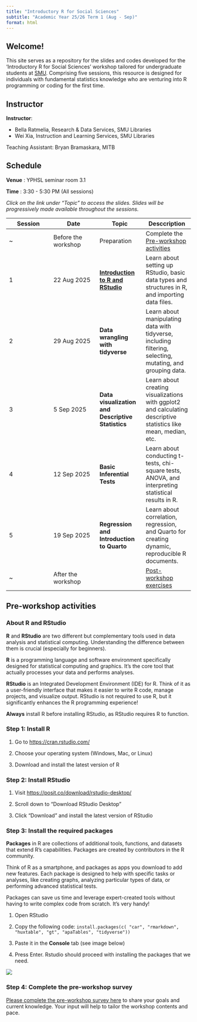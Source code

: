 ```yaml
---
title: "Introductory R for Social Sciences"
subtitle: "Academic Year 25/26 Term 1 (Aug - Sep)"
format: html
---
```


## Welcome!

This site serves as a repository for the slides and codes developed for the 'Introductory R for Social Sciences' workshop tailored for undergraduate students at [SMU](https://www.smu.edu.sg/). Comprising five sessions, this resource is designed for individuals with fundamental statistics knowledge who are venturing into R programming or coding for the first time.

## Instructor

**Instructor**: 

* Bella Ratmelia, Research & Data Services, SMU Libraries
* Wei Xia, Instruction and Learning Services, SMU Libraries

Teaching Assistant: Bryan Bramaskara, MITB


## Schedule

**Venue** : YPHSL seminar room 3.1

**Time** : 3:30 - 5:30 PM (All sessions)

*Click on the link under "Topic" to access the slides. Slides will be progressively made available throughout the sessions.*

::: table-schedule
| Session | Date | Topic | Desccription |
|------------------|------------------|------------------|--------------------|
| \~ | Before the workshop | Preparation | Complete the [Pre-workshop activities](#pre-workshop-activities) |
| 1 | 22 Aug 2025 |[**Introduction to R and RStudio**](01-intro.html) | Learn about setting up RStudio, basic data types and structures in R, and importing data files. |
| 2 | 29 Aug 2025 | **Data wrangling with tidyverse** | Learn about manipulating data with tidyverse, including filtering, selecting, mutating, and grouping data. |
| 3 | 5 Sep 2025 | **Data visualization and Descriptive Statistics** | Learn about creating visualizations with ggplot2 and calculating descriptive statistics like mean, median, etc. |
| 4 | 12 Sep 2025 | **Basic Inferential Tests** | Learn about conducting t-tests, chi-square tests, ANOVA, and interpreting statistical results in R. |
| 5 | 19 Sep 2025 | **Regression and Introduction to Quarto** | Learn about correlation, regression, and Quarto for creating dynamic, reproducible R documents. |
| \~ | After the workshop |  | [Post-workshop exercises](exercises.html) |
:::

```{=html5}
<style type="text/css">
    .table-schedule {width: 100%;}
    .table-schedule th:nth-child(1), .table-schedule td:nth-child(1) { width: 8%; }
    .table-schedule th:nth-child(2), .table-schedule td:nth-child(2) { width: 25%; }
    .table-schedule th:nth-child(3), .table-schedule td:nth-child(3) { width: 25%; }
    .table-schedule th:nth-child(4), .table-schedule td:nth-child(4) { width: 45%; }
</style>
```

## Pre-workshop activities {#pre-workshop-activities}

### About R and RStudio

**R** and **RStudio** are two different but complementary tools used in data analysis and statistical computing. Understanding the difference between them is crucial (especially for beginners).

**R** is a programming language and software environment specifically designed for statistical computing and graphics. It's the core tool that actually processes your data and performs analyses.

**RStudio** is an Integrated Development Environment (IDE) for R. Think of it as a user-friendly interface that makes it easier to write R code, manage projects, and visualize output. RStudio is not required to use R, but it significantly enhances the R programming experience!

::: callout-important
**Always** install R before installing RStudio, as RStudio requires R to function.
:::

### Step 1: Install R

1.  Go to <https://cran.rstudio.com/>

2.  Choose your operating system (Windows, Mac, or Linux)

3.  Download and install the latest version of R

### Step 2: Install RStudio

1.  Visit <https://posit.co/download/rstudio-desktop/>

2.  Scroll down to "Download RStudio Desktop"

3.  Click "Download" and install the latest version of RStudio

### Step 3: Install the required packages

::: callout-note
**Packages** in R are collections of additional tools, functions, and datasets that extend R's capabilities. Packages are created by contributors in the R community.

Think of R as a smartphone, and packages as apps you download to add new features. Each package is designed to help with specific tasks or analyses, like creating graphs, analyzing particular types of data, or performing advanced statistical tests.

Packages can save us time and leverage expert-created tools without having to write complex code from scratch. It's very handy!
:::

1.  Open RStudio

2.  Copy the following code: `install.packages(c( "car", "rmarkdown", "huxtable", "gt", "apaTables", "tidyverse"))`

3.  Paste it in the **Console** tab (see image below)

4.  Press Enter. Rstudio should proceed with installing the packages that we need.

![](images/install-packages.jpg)

### Step 4: Complete the pre-workshop survey

[Please complete the pre-workshop survey here](https://smusg.asia.qualtrics.com/jfe/form/SV_4TqxP3BrvZkf4t8) to share your goals and current knowledge. Your input will help to tailor the workshop contents and pace.

